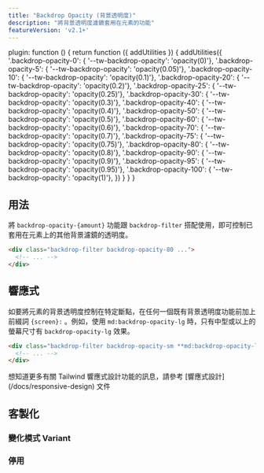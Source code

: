 ```yaml
---
title: "Backdrop Opacity (背景透明度)"
description: "將背景透明度濾鏡套用在元素的功能"
featureVersion: 'v2.1+'
---
```



  plugin: function () {
    return function ({ addUtilities }) {
      addUtilities({
        '.backdrop-opacity-0': { '--tw-backdrop-opacity': 'opacity(0)'},
        '.backdrop-opacity-5': { '--tw-backdrop-opacity': 'opacity(0.05)'},
        '.backdrop-opacity-10': { '--tw-backdrop-opacity': 'opacity(0.1)'},
        '.backdrop-opacity-20': { '--tw-backdrop-opacity': 'opacity(0.2)'},
        '.backdrop-opacity-25': { '--tw-backdrop-opacity': 'opacity(0.25)'},
        '.backdrop-opacity-30': { '--tw-backdrop-opacity': 'opacity(0.3)'},
        '.backdrop-opacity-40': { '--tw-backdrop-opacity': 'opacity(0.4)'},
        '.backdrop-opacity-50': { '--tw-backdrop-opacity': 'opacity(0.5)'},
        '.backdrop-opacity-60': { '--tw-backdrop-opacity': 'opacity(0.6)'},
        '.backdrop-opacity-70': { '--tw-backdrop-opacity': 'opacity(0.7)'},
        '.backdrop-opacity-75': { '--tw-backdrop-opacity': 'opacity(0.75)'},
        '.backdrop-opacity-80': { '--tw-backdrop-opacity': 'opacity(0.8)'},
        '.backdrop-opacity-90': { '--tw-backdrop-opacity': 'opacity(0.9)'},
        '.backdrop-opacity-95': { '--tw-backdrop-opacity': 'opacity(0.95)'},
        '.backdrop-opacity-100': { '--tw-backdrop-opacity': 'opacity(1)'},
      })
    }
  }
}

## 用法

<!-- Use the `backdrop-opacity-{amount}` utilities alongside the `backdrop-filter` utility to control the opacity of other backdrop filters applied to an element. -->
將 `backdrop-opacity-{amount}` 功能跟 `backdrop-filter` 搭配使用，即可控制已套用在元素上的其他背景濾鏡的透明度。

```html
<div class="backdrop-filter backdrop-opacity-80 ...">
  <!-- ... -->
</div>
```

## 響應式

<!-- To control an element's backdrop opacity at a specific breakpoint, add a `{screen}:` prefix to any existing backdrop opacity utility. For example, use `md:backdrop-opacity-lg` to apply the `backdrop-opacity-lg` utility at only medium screen sizes and above. -->
如要將元素的背景透明度控制在特定斷點，在任何一個既有背景透明度功能前加上前綴詞 `{screen}:` 。例如，使用 `md:backdrop-opacity-lg` 時，只有中型或以上的螢幕尺寸有 `backdrop-opacity-lg` 效果。

```html
<div class="backdrop-filter backdrop-opacity-sm **md:backdrop-opacity-lg** ...">
  <!-- ... -->
</div>
```

想知道更多有關 Tailwind 響應式設計功能的訊息，請參考 [響應式設計] (/docs/responsive-design) 文件

## 客製化

### 變化模式 Variant

<Variants plugin="backdropOpacity" name="backdrop opacity" />

### 停用

<Disabling plugin="backdropOpacity" name="backdrop opacity" />
